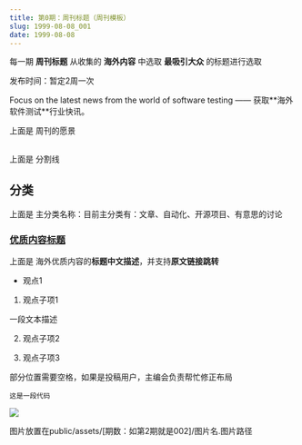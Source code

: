 ```yaml
---
title: 第0期：周刊标题（周刊模板）
slug: 1999-08-08_001
date: 1999-08-08
---
```



每一期 **周刊标题** 从收集的 **海外内容** 中选取 **最吸引大众** 的标题进行选取

发布时间：暂定2周一次

<Aside>
Focus on the latest news from the world of software testing —— 获取**海外软件测试**行业快讯。
</Aside>

上面是 周刊的愿景

## 

上面是 分割线

## 分类

上面是 主分类名称：目前主分类有：文章、自动化、开源项目、有意思的讨论

### [优质内容标题](https://weekly.funfox.icu)

上面是 海外优质内容的**标题中文描述**，并支持**原文链接跳转**

- 观点1

1. 观点子项1

一段文本描述

2. 观点子项2

3. 观点子项3

<Aside>
部分位置需要空格，如果是投稿用户，主编会负责帮忙修正布局
</Aside>

```
这是一段代码

```


![](/assets/demo/image.png)

图片放置在public/assets/[期数：如第2期就是002]/图片名.图片路径